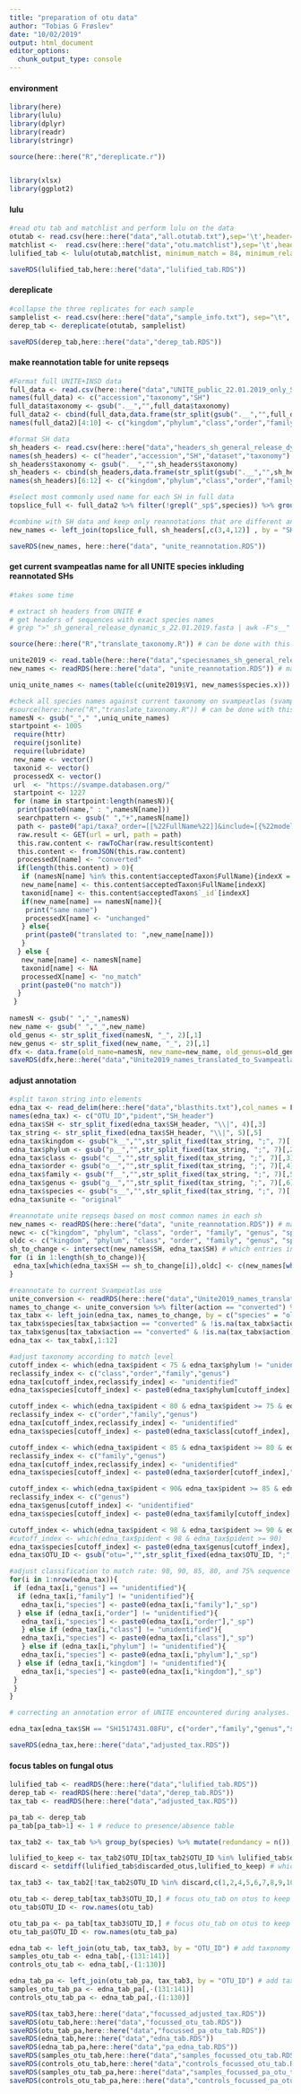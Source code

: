 ```yaml
---
title: "preparation of otu data"
author: "Tobias G Frøslev"
date: "10/02/2019"
output: html_document
editor_options: 
  chunk_output_type: console
---
```



#### environment ####
```r
library(here)
library(lulu)
library(dplyr)
library(readr)
library(stringr)

source(here::here("R","dereplicate.r"))


library(xlsx)
library(ggplot2)
```



#### lulu ####
```r
#read otu tab and matchlist and perform lulu on the data
otutab <- read.csv(here::here("data","all.otutab.txt"),sep='\t',header=T,row.names = 1, as.is=TRUE)
matchlist <-  read.csv(here::here("data","otu.matchlist"),sep='\t',header=F,as.is=TRUE)
lulified_tab <- lulu(otutab,matchlist, minimum_match = 84, minimum_relative_cooccurence = 1)

saveRDS(lulified_tab,here::here("data","lulified_tab.RDS"))

```

#### dereplicate ####
```r
#collapse the three replicates for each sample
samplelist <- read.csv(here::here("data","sample_info.txt"), sep="\t", header=TRUE, as.is = TRUE)
derep_tab <- dereplicate(otutab, samplelist)

saveRDS(derep_tab,here::here("data","derep_tab.RDS"))
```

#### make reannotation table for unite repseqs ####
```r
#Format full UNITE+INSD data
full_data <- read.csv(here::here("data","UNITE_public_22.01.2019_only_SH.txt"),sep='|',header=F,as.is=TRUE, stringsAsFactors = F)
names(full_data) <- c("accession","taxonomy","SH")
full_data$taxonomy <- gsub(".__","",full_data$taxonomy)
full_data2 <- cbind(full_data,data.frame(str_split(gsub(".__","",full_data$taxonomy),";", 7, simplify = T), stringsAsFactors = F))
names(full_data2)[4:10] <- c("kingdom","phylum","class","order","family","genus","species")

#format SH data
sh_headers <- read.csv(here::here("data","headers_sh_general_release_dynamic_s_22.01.2019.fasta.txt"),sep='|',header=F,as.is=TRUE, stringsAsFactors = F)
names(sh_headers) <- c("header","accession","SH","dataset","taxonomy")
sh_headers$taxonomy <- gsub(".__","",sh_headers$taxonomy)
sh_headers <- cbind(sh_headers,data.frame(str_split(gsub(".__","",sh_headers$taxonomy),";", 7, simplify = T), stringsAsFactors = F))
names(sh_headers)[6:12] <- c("kingdom","phylum","class","order","family","genus","species")

#select most commonly used name for each SH in full data
topslice_full <- full_data2 %>% filter(!grepl("_sp$",species)) %>% group_by(SH) %>% mutate(total = n()) %>% ungroup() %>% group_by_at(vars(-accession)) %>% summarise(count = n()) %>% group_by(SH) %>% slice(which.max(count))

#combine with SH data and keep only reannotations that are different and in a count above 1, and not a refseq
new_names <- left_join(topslice_full, sh_headers[,c(3,4,12)] , by = "SH") %>% filter(species.x != species.y | is.na(species.y), dataset != "refs", count > 1)

saveRDS(new_names, here::here("data", "unite_reannotation.RDS"))
```

#### get current svampeatlas name for all UNITE species inkluding reannotated SHs ####
```r
#takes some time

# extract sh headers from UNITE #
# get headers of sequences with exact species names
# grep ">" sh_general_release_dynamic_s_22.01.2019.fasta | awk -F"s__" '{print $2}' | grep -v "_sp$" > speciesnames_sh_general_release_dynamic_s_22.01.2019.txt

source(here::here("R","translate_taxonomy.R")) # can be done with this script, but often it stops so here it is done as part of the inline script.

unite2019 <- read.table(here::here("data","speciesnames_sh_general_release_dynamic_s_22.01.2019.txt"),sep=',',header=F,as.is=TRUE)
new_names <- readRDS(here::here("data", "unite_reannotation.RDS")) # mapping file

uniq_unite_names <- names(table(c(unite2019$V1, new_names$species.x)))

#check all species names against current taxonomy on svampeatlas (svampe.databasen.org)
#source(here::here("R","translate_taxonomy.R")) # can be done with this script, but often it stops so here it is done as part of the inline script.
namesN <- gsub("_"," ",uniq_unite_names)
startpoint <- 1005
 require(httr)
 require(jsonlite)
 require(lubridate)
 new_name <- vector()
 taxonid <- vector()
 processedX <- vector()
 url  <- "https://svampe.databasen.org/"
 startpoint <- 1227
 for (name in startpoint:length(namesN)){
  print(paste0(name," : ",namesN[name]))
  searchpattern <- gsub(" ","+",namesN[name])
  path <- paste0("api/taxa?_order=[[%22FullName%22]]&include=[{%22model%22:%22TaxonRedListData%22,%22as%22:%22redlistdata%22,%22required%22:false,%22attributes%22:[%22status%22],%22where%22:%22{\\%22year\\%22:2009}%22},{%22model%22:%22Taxon%22,%22as%22:%22acceptedTaxon%22},{%22model%22:%22TaxonAttributes%22,%22as%22:%22attributes%22,%22attributes%22:[%22PresentInDK%22]},{%22model%22:%22TaxonDKnames%22,%22as%22:%22Vernacularname_DK%22,%22required%22:false},{%22model%22:%22TaxonStatistics%22,%22as%22:%22Statistics%22,%22required%22:false},{%22model%22:%22TaxonImages%22,%22as%22:%22Images%22,%22required%22:false}]&limit=100&offset=0&where={%22FullName%22:%22",searchpattern,"%22}")
  raw.result <- GET(url = url, path = path)
  this.raw.content <- rawToChar(raw.result$content)
  this.content <- fromJSON(this.raw.content)
  processedX[name] <- "converted"
  if(length(this.content) > 0){
   if (namesN[name] %in% this.content$acceptedTaxon$FullName){indexX = which(this.content$acceptedTaxon$FullName == namesN[name])[1]} else {indexX <- 1}
   new_name[name] <- this.content$acceptedTaxon$FullName[indexX]
   taxonid[name] <- this.content$acceptedTaxon$`_id`[indexX]
   if(new_name[name] == namesN[name]){
    print("same name")
    processedX[name] <- "unchanged"
   } else{
    print(paste0("translated to: ",new_name[name]))
   }
  } else {
   new_name[name] <- namesN[name]
   taxonid[name] <- NA
   processedX[name] <- "no_match"
   print(paste0("no match"))
  }
 }
 
namesN <- gsub(" ","_",namesN)
new_name <- gsub(" ","_",new_name)
old_genus <- str_split_fixed(namesN, "_", 2)[,1]
new_genus <- str_split_fixed(new_name, "_", 2)[,1]
dfx <- data.frame(old_name=namesN, new_name=new_name, old_genus=old_genus, new_genus=new_genus, taxonid=taxonid, action=processedX, stringsAsFactors =F)
saveRDS(dfx,here::here("data","Unite2019_names_translated_to_SvampeatlasRDS"))
```

#### adjust annotation ####
```r
#split taxon string into elements
edna_tax <- read_delim(here::here("data","blasthits.txt"),col_names = F, delim = "\t")
names(edna_tax) <- c("OTU_ID","pident","SH_header")
edna_tax$SH <- str_split_fixed(edna_tax$SH_header, "\\|", 4)[,3]
tax_string <- str_split_fixed(edna_tax$SH_header, "\\|", 5)[,5]
edna_tax$kingdom <- gsub("k__","",str_split_fixed(tax_string, ";", 7)[,1])
edna_tax$phylum <- gsub("p__","",str_split_fixed(tax_string, ";", 7)[,2])
edna_tax$class <- gsub("c__","",str_split_fixed(tax_string, ";", 7)[,3])
edna_tax$order <- gsub("o__","",str_split_fixed(tax_string, ";", 7)[,4])
edna_tax$family <- gsub("f__","",str_split_fixed(tax_string, ";", 7)[,5])
edna_tax$genus <- gsub("g__","",str_split_fixed(tax_string, ";", 7)[,6])
edna_tax$species <- gsub("s__","",str_split_fixed(tax_string, ";", 7)[,7])
edna_tax$unite <- "original"

#reannotate unite repseqs based on most common names in each sh
new_names <- readRDS(here::here("data", "unite_reannotation.RDS")) # mapping file
newc <- c("kingdom", "phylum", "class", "order", "family", "genus", "species.x") # which columns to import
oldc <- c("kingdom", "phylum", "class", "order", "family", "genus", "species", "unite")# which columns to replace
sh_to_change <- intersect(new_names$SH, edna_tax$SH) # which entries in the mapping file exists in the table
for (i in 1:length(sh_to_change)){
 edna_tax[which(edna_tax$SH == sh_to_change[i]),oldc] <- c(new_names[which(new_names$SH == sh_to_change[i]),newc],"adjusted") # change names SH by SH
}

#reannotate to current Svampeatlas use
unite_conversion <- readRDS(here::here("data","Unite2019_names_translated_to_SvampeatlasRDS"))
names_to_change <- unite_conversion %>% filter(action == "converted") %>% distinct() # which names have changed
tax_tabx <- left_join(edna_tax, names_to_change, by = c("species" = "old_name"))
tax_tabx$species[tax_tabx$action == "converted" & !is.na(tax_tabx$action)] <-  tax_tabx$new_name[tax_tabx$action == "converted" & !is.na(tax_tabx$action)]
tax_tabx$genus[tax_tabx$action == "converted" & !is.na(tax_tabx$action)] <-  tax_tabx$new_genus[tax_tabx$action == "converted" & !is.na(tax_tabx$action)]
edna_tax <- tax_tabx[,1:12]

#adjust taxonomy according to match level
cutoff_index <- which(edna_tax$pident < 75 & edna_tax$phylum != "unidentified")
reclassify_index <- c("class","order","family","genus")
edna_tax[cutoff_index,reclassify_index] <- "unidentified"
edna_tax$species[cutoff_index] <- paste0(edna_tax$phylum[cutoff_index], "_sp")

cutoff_index <- which(edna_tax$pident < 80 & edna_tax$pident >= 75 & edna_tax$class != "unidentified")
reclassify_index <- c("order","family","genus")
edna_tax[cutoff_index,reclassify_index] <- "unidentified"
edna_tax$species[cutoff_index] <- paste0(edna_tax$class[cutoff_index], "_sp")

cutoff_index <- which(edna_tax$pident < 85 & edna_tax$pident >= 80 & edna_tax$order != "unidentified")
reclassify_index <- c("family","genus")
edna_tax[cutoff_index,reclassify_index] <- "unidentified"
edna_tax$species[cutoff_index] <- paste0(edna_tax$order[cutoff_index],"_sp")

cutoff_index <- which(edna_tax$pident < 90& edna_tax$pident >= 85 & edna_tax$family != "unidentified")
reclassify_index <- c("genus")
edna_tax$genus[cutoff_index] <- "unidentified"
edna_tax$species[cutoff_index] <- paste0(edna_tax$family[cutoff_index], "_sp")

cutoff_index <- which(edna_tax$pident < 98 & edna_tax$pident >= 90 & edna_tax$genus != "unidentified")
#cutoff_index <- which(edna_tax$pident < 98 & edna_tax$pident >= 90)
edna_tax$species[cutoff_index] <- paste0(edna_tax$genus[cutoff_index], "_sp")
edna_tax$OTU_ID <- gsub("otu=","",str_split_fixed(edna_tax$OTU_ID, ";", 3)[,2]) 

#adjust classification to match rate: 98, 90, 85, 80, and 75% sequence identity as a criterion for assigning OTUs with names of a species, genus, family, order, or class, respectively.
for(i in 1:nrow(edna_tax)){
 if (edna_tax[i,"genus"] == "unidentified"){
  if (edna_tax[i,"family"] != "unidentified"){
   edna_tax[i,"species"] <- paste0(edna_tax[i,"family"],"_sp")
  } else if (edna_tax[i,"order"] != "unidentified"){
   edna_tax[i,"species"] <- paste0(edna_tax[i,"order"],"_sp")
   } else if (edna_tax[i,"class"] != "unidentified"){
   edna_tax[i,"species"] <- paste0(edna_tax[i,"class"],"_sp")
   } else if (edna_tax[i,"phylum"] != "unidentified"){
   edna_tax[i,"species"] <- paste0(edna_tax[i,"phylum"],"_sp")
  } else if (edna_tax[i,"kingdom"] != "unidentified"){
   edna_tax[i,"species"] <- paste0(edna_tax[i,"kingdom"],"_sp")
 }
 }
}

# correcting an annotation error of UNITE encountered during analyses.

edna_tax[edna_tax$SH == "SH1517431.08FU", c("order","family","genus","species")] <- c("Polyporales", "Fomitopsidaceae","Buglossoporus", "Buglossoporus_quercinus")

saveRDS(edna_tax,here::here("data","adjusted_tax.RDS"))
```


#### focus tables on fungal otus ####
```r
lulified_tab <- readRDS(here::here("data","lulified_tab.RDS"))
derep_tab <- readRDS(here::here("data","derep_tab.RDS"))
tax_tab <- readRDS(here::here("data","adjusted_tax.RDS"))

pa_tab <- derep_tab
pa_tab[pa_tab>1] <- 1 # reduce to presence/absence table

tax_tab2 <- tax_tab %>% group_by(species) %>% mutate(redundancy = n()) # add count of each species name

lulified_to_keep <- tax_tab2$OTU_ID[tax_tab2$OTU_ID %in% lulified_tab$discarded_otus & tax_tab2$redundancy == 1 & tax_tab2$pident > 98] # which lulu-flagged otus should be kept (high match, unique name, non-redundant)
discard <- setdiff(lulified_tab$discarded_otus,lulified_to_keep) # which flagged errors should be removed

tax_tab3 <- tax_tab2[!tax_tab2$OTU_ID %in% discard,c(1,2,4,5,6,7,8,9,10,11,12)] # focus taxonomy on otus to keep

otu_tab <- derep_tab[tax_tab3$OTU_ID,] # focus otu_tab on otus to keep
otu_tab$OTU_ID <- row.names(otu_tab)

otu_tab_pa <- pa_tab[tax_tab3$OTU_ID,] # focus otu_tab on otus to keep
otu_tab_pa$OTU_ID <- row.names(otu_tab_pa)

edna_tab <- left_join(otu_tab, tax_tab3, by = "OTU_ID") # add taxonomy
samples_otu_tab <- edna_tab[,-(131:141)]
controls_otu_tab <- edna_tab[,-(1:130)]

edna_tab_pa <- left_join(otu_tab_pa, tax_tab3, by = "OTU_ID") # add taxonomy
samples_otu_tab_pa <- edna_tab_pa[,-(131:141)]
controls_otu_tab_pa <- edna_tab_pa[,-(1:130)]

saveRDS(tax_tab3,here::here("data","focussed_adjusted_tax.RDS"))
saveRDS(otu_tab,here::here("data","focussed_otu_tab.RDS"))
saveRDS(otu_tab_pa,here::here("data","focussed_pa_otu_tab.RDS"))
saveRDS(edna_tab,here::here("data","edna_tab.RDS"))
saveRDS(edna_tab_pa,here::here("data","pa_edna_tab.RDS"))
saveRDS(samples_otu_tab,here::here("data","samples_focussed_otu_tab.RDS"))
saveRDS(controls_otu_tab,here::here("data","controls_focussed_otu_tab.RDS"))
saveRDS(samples_otu_tab_pa,here::here("data","samples_focussed_pa_otu_tab.RDS"))
saveRDS(controls_otu_tab_pa,here::here("data","controls_focussed_pa_otu_tab.RDS"))
```

